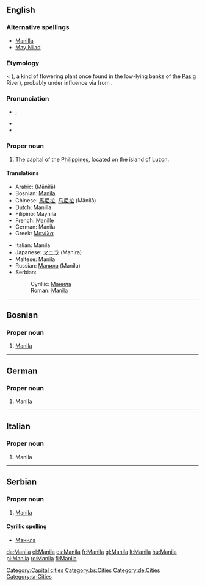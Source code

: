{{wikipedia}}
{{also|manila}}
==English==

===Alternative spellings===
* [[Manilla]] {{qualifier|nonstandard}}
* [[May Nilad]] {{qualifier|historical}}

===Etymology===
{{etyl|tl}} {{term|Maynila|lang=tl}} < {{term|may nilad|lang=tl}} ({{term|may||there is|lang=tl}}, {{term|nilad|lang=tl}} a kind of flowering plant once found in the low-lying banks of the [[Pasig]] River), probably under influence via {{etyl|es}} from {{term|امان الله|أمان الله|sc=Arab|tr=amān Allāh|God’s protection|lang=ar}}.

===Pronunciation===
* {{a|UK}} {{IPA|/məˈnɪl.ə/}}, {{SAMPA|/m@"nIl.@/}}
* {{hyphenation|ma|nila}}
* {{rhymes|ɪlə}}

===Proper noun===
{{en-proper noun}}

# The capital of the [[Philippines]], located on the island of [[Luzon]].

====Translations====
{{trans-top|capital of the Philippines}}
* Arabic: {{Arab|[[مانيلا]]}} (Mānīlā) {{f}}
* Bosnian: [[Manila#Bosnian|Manila]] {{f}}
* Chinese: [[馬尼拉]], [[马尼拉]] (Mǎnílā)
* Dutch: Manilla
* Filipino: Maynila
* French: [[Manille]]
* German: Manila
* Greek: [[Μανίλα]]
{{trans-mid}}
* Italian: Manila {{f}}
* Japanese: [[マニラ]] (Manira)
* Maltese: Manila {{f}}
* Russian: [[Манила#Russian|Манила]] (Maníla) {{f}}
* Serbian:
*: Cyrillic: [[Манила#Serbian|Манила]] {{f}}
*: Roman: [[Manila#Serbian|Manila]] {{f}}
{{trans-bottom}}

[[Category:Capital cities]]

----

==Bosnian==

===Proper noun===
{{inl|bs|proper noun|g=f}}

# [[Manila#English|Manila]]

[[Category:bs:Cities]]

----

==German==

===Proper noun===
{{infl|de|proper noun}}

# Manila

[[Category:de:Cities]]

----

==Italian==

===Proper noun===
{{inl|it|proper noun|g=f}}

# Manila

----

==Serbian==

===Proper noun===
{{inl|sr|proper noun|g=f}}

# [[Manila#English|Manila]]

====Cyrillic spelling====
* [[Манила#Serbian|Манила]]

[[Category:sr:Cities]]

[[da:Manila]]
[[el:Manila]]
[[es:Manila]]
[[fr:Manila]]
[[gl:Manila]]
[[lt:Manila]]
[[hu:Manila]]
[[pl:Manila]]
[[ro:Manila]]
[[fi:Manila]]